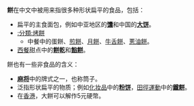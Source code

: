 {{wiktionary|餅}}
'''餅'''在中文中被用来指很多种形状扁平的食品，包括：
*扁平的主食面包，例如中亚地区的'''[[馕|馕]]'''和中国的'''[[大饼|大饼]]'''。
*[[:分類:烤餅|:分類:烤餅]]
**中餐中的蛋餅、[[煎餅|煎餅]]、[[月餅|月餅]]、[[牛舌餅|牛舌餅]]、[[蔥油餅|蔥油餅]]。
*[[西餐|西餐]]甜点中的'''[[餅乾|餅乾]]'''和'''[[餡餅|餡餅]]'''。

餅也有一些非食品的含义：
*'''[[麻将|麻将]]'''中的牌式之一，也称筒子。
*泛指形状扁平的物质；例如[[化妆品|化妆品]]中的'''[[粉饼|粉饼]]'''，[[田徑運動|田徑運動]]中的'''[[鐵餅|鐵餅]]'''。
*在[[香港|香港]]，大餅可以解作5元硬幣。
{{disambig|Cat=一字消歧義}}